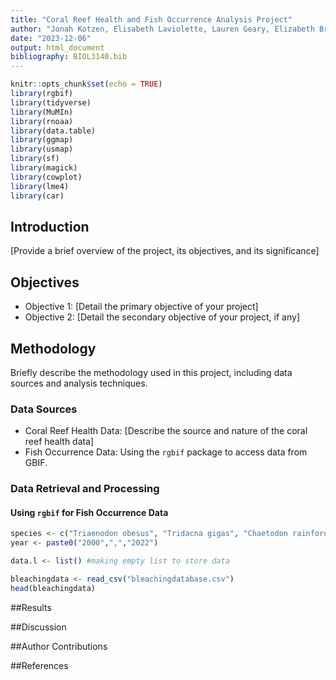 ```yaml
---
title: "Coral Reef Health and Fish Occurrence Analysis Project"
author: "Jonah Kotzen, Elisabeth Laviolette, Lauren Geary, Elizabeth Breitmeyer,& Katie Miller,"
date: "2023-12-06"
output: html_document
bibliography: BIOL3140.bib
---
```


```r
knitr::opts_chunk$set(echo = TRUE)
library(rgbif)
library(tidyverse)
library(MuMIn)
library(rnoaa)
library(data.table)
library(ggmap)
library(usmap)
library(sf)
library(magick)
library(cowplot)
library(lme4)
library(car)
```

## Introduction
[Provide a brief overview of the project, its objectives, and its significance]

## Objectives
- Objective 1: [Detail the primary objective of your project]
- Objective 2: [Detail the secondary objective of your project, if any]

## Methodology
Briefly describe the methodology used in this project, including data sources and analysis techniques.

### Data Sources
- Coral Reef Health Data: [Describe the source and nature of the coral reef health data]
- Fish Occurrence Data: Using the `rgbif` package to access data from GBIF.

### Data Retrieval and Processing
#### Using `rgbif` for Fish Occurrence Data
```r
species <- c("Triaenodon obesus", "Tridacna gigas", "Chaetodon rainfordi", "Abudefduf vaigiensis","")
year <- paste0("2000",",","2022")

data.l <- list() #making empty list to store data
```


```r
bleachingdata <- read_csv("bleachingdatabase.csv")
head(bleachingdata)
```

##Results

##Discussion

##Author Contributions

##References
